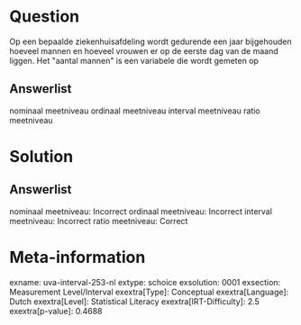 Question
========

Op een bepaalde ziekenhuisafdeling wordt gedurende een jaar bijgehouden
hoeveel mannen en hoeveel vrouwen er op de eerste dag van de maand
liggen. Het \"aantal mannen\" is een variabele die wordt gemeten op

Answerlist
----------

nominaal meetniveau
ordinaal meetniveau
interval meetniveau
ratio meetniveau

Solution
========

Answerlist
----------

nominaal meetniveau: Incorrect
ordinaal meetniveau: Incorrect
interval meetniveau: Incorrect
ratio meetniveau: Correct

Meta-information
================
exname: uva-interval-253-nl
extype: schoice
exsolution: 0001
exsection: Measurement Level/Interval
exextra[Type]: Conceptual
exextra[Language]: Dutch
exextra[Level]: Statistical Literacy
exextra[IRT-Difficulty]: 2.5
exextra[p-value]: 0.4688
